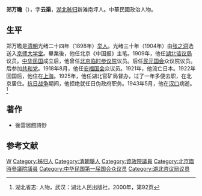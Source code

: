 {{Infobox Officeholder
|姓名= 鄭萬瞻
|圖像=File:鄭萬瞻.jpg
|圖像大小=200px
|圖像說明=  
|字    = 
|號    = 
|別名    = 
|出生日期 = 
|出生地點 = 
|逝世日期 = 
|逝世地點 = 
|死因    = 
|墓地    = 
|籍貫    = 
|政黨    = 
|parents  = 
|配偶   =
|伴侶    = 
|relatives  =  
|children  =  
|著作    = 
|past    = 
}}

'''郑万瞻'''（{{bd|1880年||1943年|}}），字'''云渠'''，[[湖北|湖北]][[秭归|秭归]]新滩南坪人。中華民國政治人物。

==生平==
郑万瞻是[[清朝|清朝]]光绪二十四年（1898年）[[举人|举人]]。光绪三十年（1904年）由[[张之洞|张之洞]]选送入[[京师大学堂|京师大学堂]]。畢業後，他任北京《中国报》主笔。1909年，他任[[湖北谘议局|湖北谘议局]]议员。[[中华民国|中华民国]]成立后，他曾任[[北京临时参议院|北京临时参议院]]议员。后任[[民元国会|民元国会]]众议院议员。后参加[[共和党_(中国)|共和党]]。1918年8月，他任[[安福国会|安福国会]]众议员。1921年，他流亡日本。1922年回国后，他住在[[上海|上海]]。1925年，他任湖北官矿局督办，过了一年多便去职，在北京居住。[[抗日战争|抗日战争]]期间，他拒绝就任日伪政府职务。1943年5月，他在[[汉口|汉口]]病逝。<ref>湖北省志: 人物，武汉：湖北人民出版社，2000年，第92页</ref>

==著作==
*後雲居館詩鈔

==参考文献==
{{reflist}}

{{第一次北京臨時參議院}}
{{中華民國第二屆國會眾議院議員}}

{{Authority control}}

{{DEFAULTSORT:}}
[[Category:郑姓|W]]
[[Category:秭归人|Category:秭归人]]
[[Category:清朝舉人|Category:清朝舉人]]
[[Category:資政院議員|Category:資政院議員]]
[[Category:北京臨時參議院議員|Category:北京臨時參議院議員]]
[[Category:中华民国第一届国会众议员|Category:中华民国第一届国会众议员]]
[[Category:湖北咨议局议员|Category:湖北咨议局议员]]